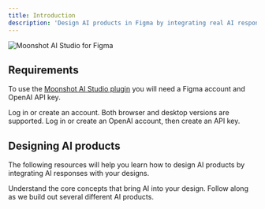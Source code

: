 ```yaml
---
title: Introduction
description: 'Design AI products in Figma by integrating real AI responses into your designs'
---
```


<Frame caption="See how your design responds to AI">
  <img
    src="/images/docs-introduction.png"
    alt="Moonshot AI Studio for Figma"
  />
</Frame>

## Requirements

To use the [Moonshot AI Studio plugin](https://www.figma.com/community) you will need a Figma account and OpenAI API key.

<CardGroup cols={2}>
  <Card
    title="Figma"
    icon="figma"
    href="https://www.figma.com/"
  >
    Log in or create an account. Both browser and desktop versions are supported.
  </Card>
  <Card
    title="OpenAI API key"
    icon="key"
    href="https://platform.openai.com/api-keys"
  >
    Log in or create an OpenAI account, then create an API key.
  </Card>
</CardGroup>

## Designing AI products

The following resources will help you learn how to design AI products by integrating AI responses with your designs.

<CardGroup cols={1}>
  <Card
    title="Basic concepts"
    icon="book"
    href="basics"
    horizontal
  >
    Understand the core concepts that bring AI into your design.
  </Card>
  <Card
    title="Guided examples"
    icon="arrow-progress"
    href="examples"
    horizontal
  >
    Follow along as we build out several different AI products.
  </Card>
</CardGroup>
